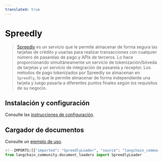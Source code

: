```yaml
---
translated: true
---
```


# Spreedly

>[Spreedly](https://docs.spreedly.com/) es un servicio que le permite almacenar de forma segura las tarjetas de crédito y usarlas para realizar transacciones con cualquier número de pasarelas de pago y APIs de terceros. Lo hace proporcionando simultáneamente un servicio de tokenización/bóveda de tarjetas y un servicio de integración de pasarela y receptor. Los métodos de pago tokenizados por Spreedly se almacenan en `Spreedly`, lo que le permite almacenar de forma independiente una tarjeta y luego pasarla a diferentes puntos finales según los requisitos de su negocio.

## Instalación y configuración

Consulte las [instrucciones de configuración](/docs/integrations/document_loaders/spreedly).

## Cargador de documentos

Consulte un [ejemplo de uso](/docs/integrations/document_loaders/spreedly).

```python
<!--IMPORTS:[{"imported": "SpreedlyLoader", "source": "langchain_community.document_loaders", "docs": "https://api.python.langchain.com/en/latest/document_loaders/langchain_community.document_loaders.spreedly.SpreedlyLoader.html", "title": "Spreedly"}]-->
from langchain_community.document_loaders import SpreedlyLoader
```
